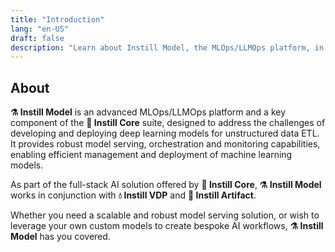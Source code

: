 ```yaml
---
title: "Introduction"
lang: "en-US"
draft: false
description: "Learn about Instill Model, the MLOps/LLMOps platform, in the project Instill Core: https://github.com/instill-ai/instill-core"
---
```


## About

**⚗️ Instill Model** is an advanced MLOps/LLMOps platform and a key component of
the **🔮 Instill Core** suite, designed to address the challenges of developing
and deploying deep learning models for unstructured data ETL. It provides robust
model serving, orchestration and monitoring capabilities, enabling efficient
management and deployment of machine learning models.

As part of the full-stack AI solution offered by **🔮 Instill Core**, **⚗️
Instill Model** works in conjunction with **💧 Instill VDP** and **💾 Instill
Artifact**.

Whether you need a scalable and robust model serving solution, or wish to
leverage your own custom models to create bespoke AI workflows, **⚗️ Instill
Model** has you covered.

